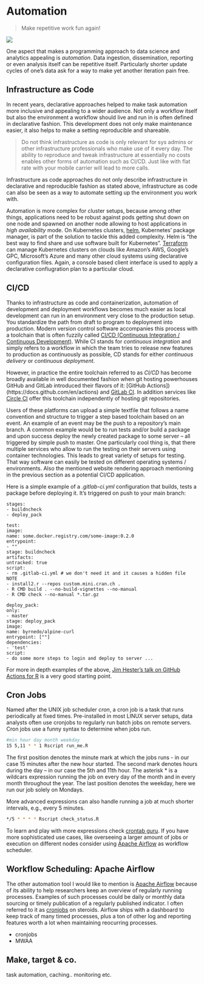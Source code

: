 # Automation

>Make repetitive work fun again!

![](images/busy.png)


One aspect that makes a programming approach to data science and analytics appealing is *automation*. Data ingestion, dissemination, reporting or even analysis itself can be repetitive itself. 
Particularly shorter update cycles of one's data ask for a way to make yet another iteration pain free. 


## Infrastructure as Code


In recent years, declarative approaches helped to make task automation more inclusive and appealing to a wider audience. Not only a workflow itself but also the environment a workflow should live and run in is often defined in declarative fashion. This development does not only make maintenance easier, it also helps to make a setting reproducible and shareable. 

>Do not think infrastructure as code is only relevant for sys admins or other infrastructure professionals who make use of it every day. The ability to reproduce and tweak infrastructure at essentially no costs enables other forms of automation such as CI/CD. Just like with flat rate with your mobile carrier will lead to more calls. 

Infrastructure as code approaches do not only describe infrastructure in declarative and reproducible fashion as stated above, infrastructure as code can also be seen as a way to automate setting up the environment you work with. 

<!-- DOCKERFILE definitions as described in the previous chapter are a recipe to build docker images using some build environment, e.g., a local docker runtime environment such as Docker Desktop or a build tool like [drone](https://www.drone.io/). Just like many automation tools, docker has a console based client interface (CLI) to communicate with the user efficiently. A simple docker command issued in the directory that contains the DOCKERFILE triggers the build of an image. 

```sh
docker build .
```

Usually the next step is to push the resulting image into a public or private registry. This step as well as the sequence of commands, often referred to as pipeline oder build chain, can be automated, too. 
It is also possible to build an application that uses multiple single purpose containers, e.g., an online survey that stores its results in database. In such a case one container could serve a web frontend using node while another PostgreSQL container provides a database backend. Without going immediately going for a cluster, [docker compose](https://docs.docker.com/compose/) can bundle multiple containers and deploy them jointly so they can smoothly interact with each other. Shell scripts can help to automate simpler processes and put several steps after one another, but if your can invest a bit more time, I highly recommend to use the more powerful, Red Hat backed [ansible](https://docs.ansible.com/ansible/latest/index.html) automation tool. Ansible also comes with a client interface, defines playbooks and role using .yaml files in declarative, human-read-friendly fashion. 

```yaml
some: 
    yaml: "example"

```

-->


Automation is more complex for cluster setups, because among other things, applications need to be robust against pods getting shut down on one node and spawned on another node allowing to host applications in *high availability* mode. On Kubernetes clusters, [helm](https://helm.sh/), Kubernetes' package manager, is part of the solution to tackle this added complexity. Helm is "the best way to find share and use software built for Kubernetes". [Terraform](https://www.terraform.io/) can manage Kubernetes clusters on clouds like Amazon's AWS, Google's GPC, Microsoft's Azure and many other cloud systems using declarative configuration files. Again, a console based client interface is used to apply 
a declarative confiugration plan to a particular cloud. 


## CI/CD 

Thanks to infrastructure as code and containerization, automation of development and deployment workflows becomes much easier as local development can run in an environment very close to the production setup.
You standardize the path from draft to program to deployment into production. Modern version control software accompanies this process with a toolchain that is often fuzzily called [CI/CD (Continuous Integration / Continuous Development)](https://www.atlassian.com/continuous-delivery/principles/continuous-integration-vs-delivery-vs-deployment). While CI stands for *continuous integration* and simply refers to a workflow in which the team tries to release new features to production as continuously as possible, CD stands for either *continuous delivery* or *continuous deployment*.

However, in practice the entire toolchain referred to as *CI/CD* has become broadly available in well documented fashion when git hosting powerhouses GitHub and GitLab introduced their flavors of it: [GitHub Actions])(https://docs.github.com/en/actions) and [GitLab CI](https://docs.gitlab.com/ee/ci/). In addition services like [Circle CI](https://circleci.com/) offer this toolchain independently of hosting git repositories.

Users of these platforms can upload a simple textfile that follows a name convention and structure to trigger a step based toolchain based on an event. An example of an event may be the push to a repository's main branch. A common example would be to run tests and/or build a package and upon success deploy the newly created package to some server -- all triggered by simple push to master. One particularly cool thing is, that there multiple services who allow to run the testing on their servers using container technologies. This leads to great variety of setups for testing. That way software can easily be tested on different operating systems / environments. Also the mentioned website rendering approach mentioning in the previous section as a potential CI/CD application. 


Here is a simple example of a *.gitlab-ci.yml* configuration that builds, tests a package before deploying it. It's triggered on push to your main branch:

```
stages:
- buildncheck
- deploy_pack

test:
image:
name: some.docker.registry.com/some-image:0.2.0
entrypoint:
- ""
stage: buildncheck
artifacts:
untracked: true
script:
- rm .gitlab-ci.yml # we don't need it and it causes a hidden file NOTE
- install2.r --repos custom.mini.cran.ch .
- R CMD build . --no-build-vignettes --no-manual
- R CMD check --no-manual *.tar.gz

deploy_pack:
only: 
- master
stage: deploy_pack
image:
name: byrnedo/alpine-curl
entrypoint: [""]
dependencies:
- 'test'
script:
- do some more steps to login and deploy to server ...

```

For more in depth examples of the above, [Jim Hester's talk on GitHub Actions for R](https://www.jimhester.com/talk/2020-rsc-github-actions/) is a very good starting point.


## Cron Jobs

Named after the UNIX job scheduler *cron*, a cron job is a task that runs periodically at fixed times. 
Pre-installed in most LINUX server setups, data analysts often use cronjobs to regularly run batch jobs on remote servers. Cron jobs use a funny syntax to determine when jobs run. 

```sh
#min hour day month weekday
15 5,11 * * 1 Rscript run_me.R
```

The first position denotes the minute mark at which the jobs runs - in our case 15 minutes after the new hour started. The second mark denotes hours during the day – in our case the 5th and 11th hour. The asterisk * is a wildcars expression running the job on every day of the month and in every month throughout the year. The last position denotes the weekday, here we run our job solely on Mondays.

More advanced expressions can also handle running a job at much shorter intervals, e.g., every 5 minutes.

```sh
*/5 * * * * Rscript check_status.R
```

To learn and play with more expressions check [crontab guru](https://crontab.guru/). If you have more sophisticated use cases, like overseeing a larger amount of jobs or execution on different nodes consider using [Apache Airflow](https://airflow.apache.org/) as workflow scheduler. 





## Workflow Scheduling: Apache Airflow

The other automation tool I would like to mention is [Apache Airflow](https://airflow.apache.org/) because of its ability to help researchers keep an overview of regularly running processes. Examples of such processes could be daily or monthly data sourcing or timely publication of a regularly published indicator. I often referred to it as [cronjobs](https://en.wikipedia.org/wiki/Cron) on steroids. Airflow ships with a dashboard to keep track of many timed processes, plus a ton of other log and reporting features worth a lot when maintaining reocurring processes. 




- cronjobs
- MWAA


## Make, target & co.

task automation, caching.. monitoring etc. 



